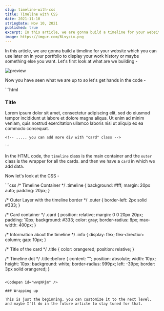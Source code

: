 ```yaml
---
slug: timeline-with-css
title: Timeline with CSS
date: 2021-11-10
stringDate: Nov 10, 2021
published: true
excerpt: In this article, we are gonna build a timeline for your website which you can use later on in your portfolio to display your work history or maybe something else you want.
image: https://imgur.com/6Lvyzix.png
---
```


In this article, we are gonna build a timeline for your website which you can use later on in your portfolio to display your work history or maybe something else you want. Let's first look at what are we building -

![preview](https://i.imgur.com/BLrZCnJ.gif)

Now you have seen what we are up to so let's get hands in the code -

<CodeTitle title="index.html" />
```html
<div class="timeline">
  <div class="outer">
    <!-- .... card before this -->
    <div class="card">
      <div class="info">
        <h3 class="title">Title</h3>
        <p>
          Lorem ipsum dolor sit amet, consectetur adipiscing elit, sed do
          eiusmod tempor incididunt ut labore et dolore magna aliqua. Ut enim ad
          minim veniam, quis nostrud exercitation ullamco laboris nisi ut
          aliquip ex ea commodo consequat.
        </p>
      </div>
    </div>

    <!-- ..... you can add more div with "card" class -->
  </div>
</div>
```

In the HTML code, the `timeline` class is the main container and the `outer` class is the wrapper for all the cards. and then we have a `card` in which we add data.

Now let's look at the CSS -

<CodeTitle title="styles.css" />
```css
/* Timeline Container */
.timeline {
  background: #fff;
  margin: 20px auto;
  padding: 20px;
}

/* Outer Layer with the timeline border */
.outer {
  border-left: 2px solid #333;
}

/* Card container */
.card {
  position: relative;
  margin: 0 0 20px 20px;
  padding: 10px;
  background: #333;
  color: gray;
  border-radius: 8px;
  max-width: 400px;
}

/* Information about the timeline */
.info {
  display: flex;
  flex-direction: column;
  gap: 10px;
}

/* Title of the card */
.title {
  color: orangered;
  position: relative;
}

/* Timeline dot  */
.title::before {
  content: "";
  position: absolute;
  width: 10px;
  height: 10px;
  background: white;
  border-radius: 999px;
  left: -39px;
  border: 3px solid orangered;
}
```

<Codepen id="wvqXRjm" />

### Wrapping up

This is just the beginning, you can customize it to the next level, and maybe I'll do in the future article to stay tuned for that.

